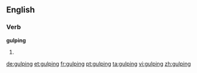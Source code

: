 ==English==

===Verb===
'''gulping'''

# {{present participle of|gulp}}

[[de:gulping]]
[[et:gulping]]
[[fr:gulping]]
[[pt:gulping]]
[[ta:gulping]]
[[vi:gulping]]
[[zh:gulping]]